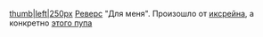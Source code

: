 [[Файл:2017-12-02_14-05-12.png|thumb|left|250px]]
[[Термины|Реверс]] "Для меня". Произошло от [[XRain777|иксрейна]], а конкретно [https://www.youtube.com/watch?v=FDtQfUuARN0 этого пупа]